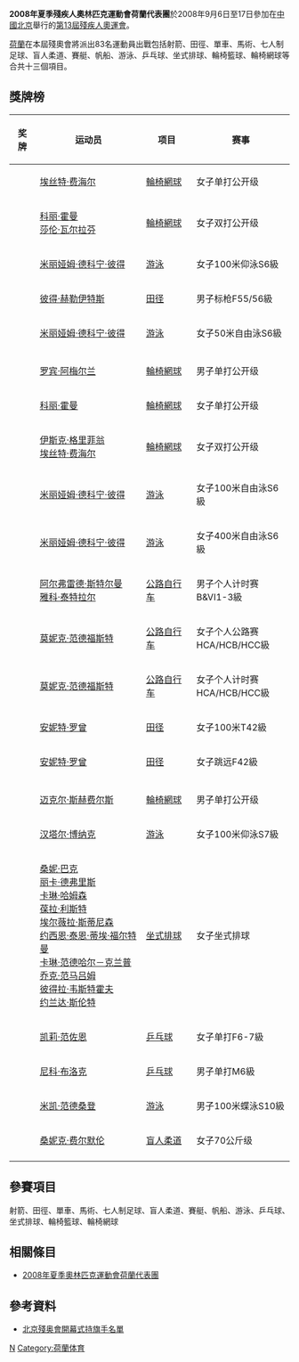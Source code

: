 {{Infobox Country Paralympics
|NPC= NED
|games= 2008年夏季
|competitors=83
|sports=13
|flagbearer=Esther Vergeer （開幕式）<br />Mirjam de Koning （閉幕式）
|gold=5
|silver=10
|bronze=7
|total=22
|rank=19
|officials=
}}

'''2008年夏季殘疾人奧林匹克運動會荷蘭代表團'''於2008年9月6日至17日參加在[[中國北京|中國北京]]舉行的[[2008年夏季殘奧會|第13屆殘疾人奧運會]]。

[[荷蘭|荷蘭]]在本屆殘奧會將派出83名運動員出戰包括射箭、田徑、單車、馬術、七人制足球、盲人柔道、賽艇、帆船、游泳、乒乓球、坐式排球、輪椅籃球、輪椅網球等合共十三個項目。

== 獎牌榜 ==
{| class="wikitable sortable" style="font-size:88%"
|-bgcolor=#efefef
! 奖牌
! 运动员
! 项目
! 赛事
|-
| {{gold medal}} || [[埃丝特·费海尔|埃丝特·费海尔]] || [[2008年夏季殘奧會輪椅網球比賽|輪椅網球]] || 女子单打公开级
|-
| {{gold medal}} || [[科丽·霍曼|科丽·霍曼]]<br />[[莎伦·瓦尔拉芬|莎伦·瓦尔拉芬]] || [[2008年夏季殘奧會輪椅網球比賽|輪椅網球]] || 女子双打公开级
|-
| {{gold medal}} || [[米丽娅姆·德科宁·彼得|米丽娅姆·德科宁·彼得]] || [[2008年夏季殘奧會游泳比賽|游泳]] || 女子100米仰泳S6級
|-
| {{gold medal}} || [[彼得·赫勒伊特斯|彼得·赫勒伊特斯]] || [[2008年夏季殘奧會田径比賽|田径]] || 男子标枪F55/56級
|-
| {{gold medal}} || [[米丽娅姆·德科宁·彼得|米丽娅姆·德科宁·彼得]] || [[2008年夏季殘奧會游泳比賽|游泳]] || 女子50米自由泳S6級
|-

|-
| {{silver medal}} || [[罗宾·阿梅尔兰|罗宾·阿梅尔兰]] || [[2008年夏季殘奧會輪椅網球比賽|輪椅網球]] || 男子单打公开级
|-
| {{silver medal}} || [[科丽·霍曼|科丽·霍曼]] || [[2008年夏季殘奧會輪椅網球比賽|輪椅網球]] || 女子单打公开级
|-
| {{silver medal}} || [[伊斯克·格里菲翁|伊斯克·格里菲翁]]<br />[[埃丝特·费海尔|埃丝特·费海尔]] || [[2008年夏季殘奧會輪椅網球比賽|輪椅網球]] || 女子双打公开级
|-
| {{silver medal}} || [[米丽娅姆·德科宁·彼得|米丽娅姆·德科宁·彼得]] || [[2008年夏季殘奧會游泳比賽|游泳]] || 女子100米自由泳S6級
|-
| {{silver medal}} || [[米丽娅姆·德科宁·彼得|米丽娅姆·德科宁·彼得]] || [[2008年夏季殘奧會游泳比賽|游泳]] || 女子400米自由泳S6級
|-
| {{silver medal}} || [[阿尔弗雷德·斯特尔曼|阿尔弗雷德·斯特尔曼]]<br />[[雅科·泰特拉尔|雅科·泰特拉尔]] || [[2008年夏季殘奧會自行车比賽|公路自行车]] || 男子个人计时赛<br />B&VI1-3級
|-
| {{silver medal}} || [[莫妮克·范德福斯特|莫妮克·范德福斯特]] || [[2008年夏季殘奧會自行车比賽|公路自行车]] || 女子个人公路赛<br />HCA/HCB/HCC級
|-
| {{silver medal}} || [[莫妮克·范德福斯特|莫妮克·范德福斯特]] || [[2008年夏季殘奧會自行车比賽|公路自行车]] || 女子个人计时赛<br />HCA/HCB/HCC級
|-
| {{silver medal}} || [[安妮特·罗曾|安妮特·罗曾]] || [[2008年夏季殘奧會田径比賽|田径]] || 女子100米T42級
|-
| {{silver medal}} || [[安妮特·罗曾|安妮特·罗曾]] || [[2008年夏季殘奧會田径比賽|田径]] || 女子跳远F42級
|-

|-
| {{bronze medal}} || [[迈克尔·斯赫费尔斯|迈克尔·斯赫费尔斯]] || [[2008年夏季殘奧會輪椅網球比賽|輪椅網球]] || 男子单打公开级
|-
| {{bronze medal}} || [[汉塔尔·博纳克|汉塔尔·博纳克]] || [[2008年夏季殘奧會游泳比賽|游泳]] || 女子100米仰泳S7級
|-
| {{bronze medal}} || [[桑妮·巴克|桑妮·巴克]]<br />[[丽卡·德弗里斯|丽卡·德弗里斯]]<br />[[卡琳·哈姆森|卡琳·哈姆森]]<br />[[葆拉·利斯特|葆拉·利斯特]]<br />[[埃尔薇拉·斯蒂尼森|埃尔薇拉·斯蒂尼森]]<br />[[约西恩·泰恩·蒂埃·福尔特曼|约西恩·泰恩·蒂埃·福尔特曼]]<br />[[卡琳·范德哈尔－克兰普|卡琳·范德哈尔－克兰普]]<br />[[乔克·范马吕姆|乔克·范马吕姆]]<br />[[彼得拉·韦斯特霍夫|彼得拉·韦斯特霍夫]]<br />[[约兰达·斯伦特|约兰达·斯伦特]] || [[2008年夏季殘奧會坐式排球比賽|坐式排球]] || 女子坐式排球
|-
| {{bronze medal}} || [[凯莉·范佐恩|凯莉·范佐恩]] || [[2008年夏季殘奧會乒乓球比賽|乒乓球]] || 女子单打F6-7級
|-
| {{bronze medal}} || [[尼科·布洛克|尼科·布洛克]] || [[2008年夏季殘奧會乒乓球比賽|乒乓球]] || 男子单打M6級
|-
| {{bronze medal}} || [[米凯·范德桑登|米凯·范德桑登]] || [[2008年夏季殘奧會游泳比賽|游泳]] || 男子100米蝶泳S10級
|-
| {{bronze medal}} || [[桑妮克·费尔默伦|桑妮克·费尔默伦]] || [[2008年夏季殘奧會柔道比賽|盲人柔道]] || 女子70公斤级
|-

|}

== 參賽項目 ==
射箭、田徑、單車、馬術、七人制足球、盲人柔道、賽艇、帆船、游泳、乒乓球、坐式排球、輪椅籃球、輪椅網球

== 相關條目 ==
*[[2008年夏季奧林匹克運動會荷蘭代表團|2008年夏季奧林匹克運動會荷蘭代表團]]

== 參考資料 ==
*[https://web.archive.org/web/20080909184931/http://www.paralympic.org/release/Main_Sections_Menu/News/Press_Releases/Flagbearers_List_Opening_Ceremony_Final_5_Sept1.pdf 北京殘奥會開幕式持旗手名單]

{{2008年夏季殘疾人奧林匹克運動會代表團}}

[[Category:2008年夏季殘疾人奧林匹克運動會代表團|N]]
[[Category:荷蘭体育|Category:荷蘭体育]]